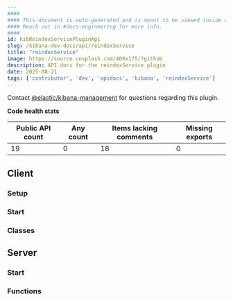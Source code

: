 ```yaml
---
####
#### This document is auto-generated and is meant to be viewed inside our experimental, new docs system.
#### Reach out in #docs-engineering for more info.
####
id: kibReindexServicePluginApi
slug: /kibana-dev-docs/api/reindexService
title: "reindexService"
image: https://source.unsplash.com/400x175/?github
description: API docs for the reindexService plugin
date: 2025-08-21
tags: ['contributor', 'dev', 'apidocs', 'kibana', 'reindexService']
---
```




Contact [@elastic/kibana-management](https://github.com/orgs/elastic/teams/kibana-management) for questions regarding this plugin.

**Code health stats**

| Public API count  | Any count | Items lacking comments | Missing exports |
|-------------------|-----------|------------------------|-----------------|
| 19 | 0 | 18 | 0 |

## Client

### Setup
<DocDefinitionList data={[reindexServiceObj.client.setup]}/>

### Start
<DocDefinitionList data={[reindexServiceObj.client.start]}/>

### Classes
<DocDefinitionList data={reindexServiceObj.client.classes}/>

## Server

### Start
<DocDefinitionList data={[reindexServiceObj.server.start]}/>

### Functions
<DocDefinitionList data={reindexServiceObj.server.functions}/>

